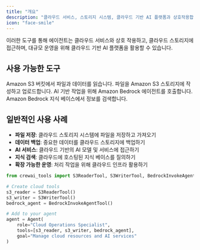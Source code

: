 ```yaml
---
title: "개요"
description: "클라우드 서비스, 스토리지 시스템, 클라우드 기반 AI 플랫폼과 상호작용합니다"
icon: "face-smile"
---
```


이러한 도구를 통해 에이전트는 클라우드 서비스와 상호 작용하고, 클라우드 스토리지에 접근하며, 대규모 운영을 위해 클라우드 기반 AI 플랫폼을 활용할 수 있습니다.

## **사용 가능한 도구**

<CardGroup cols={2}>
  <Card title="S3 리더 도구" icon="cloud" href="/ko/tools/cloud-storage/s3readertool">
    Amazon S3 버킷에서 파일과 데이터를 읽습니다.
  </Card>

  <Card title="S3 라이터 도구" icon="cloud-arrow-up" href="/ko/tools/cloud-storage/s3writertool">
    파일을 Amazon S3 스토리지에 작성하고 업로드합니다.
  </Card>

  <Card title="Bedrock Invoke Agent" icon="aws" href="/ko/tools/cloud-storage/bedrockinvokeagenttool">
    AI 기반 작업을 위해 Amazon Bedrock 에이전트를 호출합니다.
  </Card>

  <Card title="Bedrock KB Retriever" icon="database" href="/ko/tools/cloud-storage/bedrockkbretriever">
    Amazon Bedrock 지식 베이스에서 정보를 검색합니다.
  </Card>
</CardGroup>

## **일반적인 사용 사례**

- **파일 저장**: 클라우드 스토리지 시스템에 파일을 저장하고 가져오기
- **데이터 백업**: 중요한 데이터를 클라우드 스토리지에 백업하기
- **AI 서비스**: 클라우드 기반의 AI 모델 및 서비스에 접근하기
- **지식 검색**: 클라우드에 호스팅된 지식 베이스를 질의하기
- **확장 가능한 운영**: 처리 작업을 위해 클라우드 인프라 활용하기

```python
from crewai_tools import S3ReaderTool, S3WriterTool, BedrockInvokeAgentTool

# Create cloud tools
s3_reader = S3ReaderTool()
s3_writer = S3WriterTool()
bedrock_agent = BedrockInvokeAgentTool()

# Add to your agent
agent = Agent(
    role="Cloud Operations Specialist",
    tools=[s3_reader, s3_writer, bedrock_agent],
    goal="Manage cloud resources and AI services"
)
```